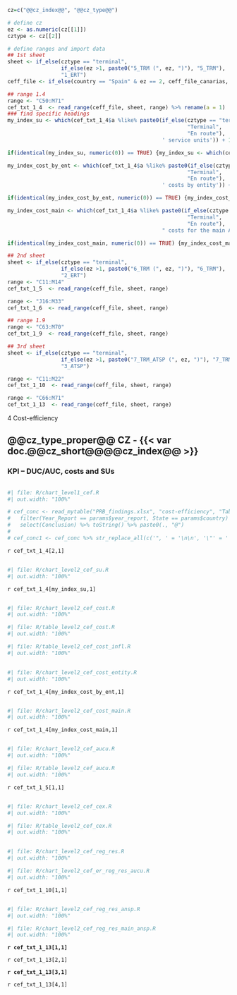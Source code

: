 ```r
cz=c("@@cz_index@@", "@@cz_type@@")

# define cz
ez <- as.numeric(cz[[1]])
cztype <- cz[[2]]

# define ranges and import data
## 1st sheet
sheet <- if_else(cztype == "terminal",
                 if_else(ez >1, paste0("5_TRM (", ez, ")"), "5_TRM"),
                 "1_ERT")
ceff_file <- if_else(country == "Spain" & ez == 2, ceff_file_canarias, ceff_file)

## range 1.4
range <- "C50:M71"
cef_txt_1_4  <- read_range(ceff_file, sheet, range) %>% rename(a = 1)
### find specific headings
my_index_su <- which(cef_txt_1_4$a %like% paste0(if_else(cztype == "terminal",
                                                         "Terminal",
                                                         "En route"), 
                                                 ' service units')) + 1

if(identical(my_index_su, numeric(0)) == TRUE) {my_index_su <- which(cef_txt_1_4$a %like% paste0("Terminal charging zone ", ez,' service units')) + 1} 

my_index_cost_by_ent <- which(cef_txt_1_4$a %like% paste0(if_else(cztype == "terminal",
                                                         "Terminal",
                                                         "En route"), 
                                                 ' costs by entity')) + 1

if(identical(my_index_cost_by_ent, numeric(0)) == TRUE) {my_index_cost_by_ent <- which(cef_txt_1_4$a %like% paste0("Terminal charging zone ", ez,' costs by entity')) + 1} 

my_index_cost_main <- which(cef_txt_1_4$a %like% paste0(if_else(cztype == "terminal",
                                                         "Terminal",
                                                         "En route"), 
                                                 " costs for the main ANSP")) + 1

if(identical(my_index_cost_main, numeric(0)) == TRUE) {my_index_cost_main <- which(cef_txt_1_4$a %like% paste0("Terminal charging zone ", ez,' costs for the main ANSP')) + 1} 

## 2nd sheet
sheet <- if_else(cztype == "terminal",
                 if_else(ez >1, paste0("6_TRM (", ez, ")"), "6_TRM"),
                 "2_ERT")
range <- "C11:M14"
cef_txt_1_5  <- read_range(ceff_file, sheet, range)

range <- "J16:M33"
cef_txt_1_6  <- read_range(ceff_file, sheet, range)

## range 1.9
range <- "C63:M70"
cef_txt_1_9  <- read_range(ceff_file, sheet, range)

## 3rd sheet
sheet <- if_else(cztype == "terminal",
                 if_else(ez >1, paste0("7_TRM_ATSP (", ez, ")"), "7_TRM_ATSP"),
                 "3_ATSP")

range <- "C11:M22"
cef_txt_1_10  <- read_range(ceff_file, sheet, range)

range <- "C66:M71"
cef_txt_1_13  <- read_range(ceff_file, sheet, range)
```

[4 Cost-efficiency]{class="fakeh1"}

## @@cz_type_proper@@ CZ - {{< var doc.@@cz_short@@@@cz_index@@ >}}

::: {#container-cef-duc style="clear: both"}

### KPI – DUC/AUC, costs and SUs

<!-- empty line to ensure next heading leaves enough space -->
<div style="height: 1px"></div>

:::: {#chart-cef-duc class="mychart"}
```r
#| file: R/chart_level1_cef.R
#| out.width: "100%"
```
::::

:::: {#concl-cef-duc}
```r
# cef_conc <- read_mytable("PRB_findings.xlsx", "cost-efficiency", "Table_Findings_CEFF") %>% 
#   filter(Year_Report == params$year_report, State == params$country) %>% 
#   select(Conclusion) %>% toString() %>% paste0(., "@")
# 
# cef_conc1 <- cef_conc %>% str_replace_all(c('", ' = '\n\n', '\"' = '', '\n\n\n' = '\n\n')) %>% str_replace(fixed('c('), '') %>%  str_replace(fixed(')@'), '\n') 
```

`r cef_txt_1_4[2,1]`
::::
:::

::: {#container-cef-su style="clear: both"}

<!-- empty line to ensure next heading leaves enough space -->
<div style="height: 1px"></div>

:::: {#chart-cef-su class="mychart"}
```r
#| file: R/chart_level2_cef_su.R
#| out.width: "100%"
```
::::

:::: {#concl-cef-su}

`r cef_txt_1_4[my_index_su,1]`

::::
:::

::: {#container-cef-cost style="clear: both"}

<!-- empty line to ensure next heading leaves enough space -->
<div style="height: 1px"></div>

:::: {#chart-cef-cost class="mychart"}
```r
#| file: R/chart_level2_cef_cost.R
#| out.width: "100%"
```

```r
#| file: R/table_level2_cef_cost.R
#| out.width: "100%"
```

```r
#| file: R/table_level2_cef_cost_infl.R
#| out.width: "100%"
```

::::

:::: {#concl-cef-cost}


::::
:::

::: {#container-cef-cost-entity style="clear: both"}

<!-- empty line to ensure next heading leaves enough space -->
<div style="height: 1px"></div>

:::: {#chart-cef-cost-entity class="mychart"}
```r
#| file: R/chart_level2_cef_cost_entity.R
#| out.width: "100%"
```
::::

:::: {#concl-cef-cost-entity}

`r cef_txt_1_4[my_index_cost_by_ent,1]`

::::
:::

::: {#container-cef-cost-main style="clear: both"}

<!-- empty line to ensure next heading leaves enough space -->
<div style="height: 1px"></div>

:::: {#chart-cef-cost-main class="mychart"}
```r
#| file: R/chart_level2_cef_cost_main.R
#| out.width: "100%"
```
::::

:::: {#concl-cef-cost-main}

`r cef_txt_1_4[my_index_cost_main,1]`

::::
:::

::: {#container-cef-aucu style="clear: both"}

<!-- empty line to ensure next heading leaves enough space -->
<div style="height: 1px"></div>

:::: {#chart-cef-aucu class="mychart"}
```r
#| file: R/chart_level2_cef_aucu.R
#| out.width: "100%"
```

```r
#| file: R/table_level2_cef_aucu.R
#| out.width: "100%"
```
::::

:::: {#concl-cef-aucu}

`r cef_txt_1_5[1,1]`

::::
:::

::: {#container-cef-er-cex style="clear: both"}

<!-- empty line to ensure next heading leaves enough space -->
<div style="height: 1px"></div>

:::: {#chart-cef-er-cex class="mychart"}
```r
#| file: R/chart_level2_cef_cex.R
#| out.width: "100%"
```

```r
#| file: R/table_level2_cef_cex.R
#| out.width: "100%"
```
::::

:::: {#concl-cef-er-cex}


::::
:::

::: {#container-cef-er-reg-res style="clear: both"}

<!-- empty line to ensure next heading leaves enough space -->
<div style="height: 1px"></div>

:::: {#chart-cef-reg-res class="mychart"}
```r
#| file: R/chart_level2_cef_reg_res.R
#| out.width: "100%"
```

```r
#| file: R/chart_level2_cef_er_reg_res_aucu.R
#| out.width: "100%"
```

::::

:::: {#concl-cef-reg-res}

`r cef_txt_1_10[1,1]`

::::
:::

::: {#container-cef-reg-res-main-ansp style="clear: both"}

<!-- empty line to ensure next heading leaves enough space -->
<div style="height: 1px"></div>

:::: {#chart-cef-reg-res-ansp class="mychart"}
```r
#| file: R/chart_level2_cef_reg_res_ansp.R
#| out.width: "100%"
```
::::

:::: {#chart-cef-reg-res-main-ansp class="mychart"}
```r
#| file: R/chart_level2_cef_reg_res_main_ansp.R
#| out.width: "100%"
```

::::

:::: {#concl-cef-er-reg-res-main-ansp}

**`r cef_txt_1_13[1,1]`**

`r cef_txt_1_13[2,1]`

**`r cef_txt_1_13[3,1]`**

`r cef_txt_1_13[4,1]`


::::
:::
